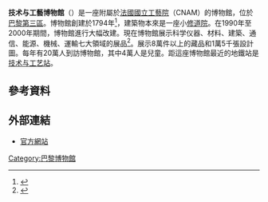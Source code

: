 
{{expand|time=2014-11-08}}
{{NOT|上海工艺美术博物馆}}
{{Infobox museum
| name                = 
| native_name         = Musée des arts et métiers
| native_name_lang    = 
| image               = Parvis musee des arts et metiers.jpg
| imagesize           = 300
| caption             = 
| alt                 = 
| map_type            = 
| map_relief          = 
| map_size            =
| map_caption         = 
| latitude            = 
| longitude           = 
| coordinates_type    = 
| coordinates_region  = 
| coordinates_display = 
| coordinates_format  = 
| coordinates         = 
| established         = 1794
| location            = 法国巴黎
| type                = 
| collections         = 
| collection_size     = 80,000
| visitors            = 250,000每年
| publictransit       = 
| car_park            = 
| network             = 
| website             = <!-- {{http://www.arts-et-metiers.net/?lang=ang}} -->
}}
'''技术与工藝博物館'''（{{lang-fr|Musée des Arts et Métiers}}）是一座附屬於[[法国国立工艺学院|法國國立工藝院]]（CNAM）的博物館，位於[[巴黎第三區|巴黎第三區]]。博物館創建於1794年<ref>{{Cite web |url=http://www.arts-et-metiers.net/musee/visitor-information |title=Visitor information |access-date=2014-11-08 |archive-date=2021-01-26 |archive-url=https://web.archive.org/web/20210126160225/https://www.arts-et-metiers.net/musee/visitor-information |dead-url=no }}</ref>，建築物本來是一座小[[修道院|修道院]]。在1990年至2000年期間，博物館進行大幅改建。現在博物館展示科学仪器、材料、建築、通信、能源、機械、運輸七大領域的展品<ref>{{Cite web|title=访客信息|url=http://www.arts-et-metiers.net/musee/fangkexinxi|access-date=2022-05-11|work=musée des Arts et Métiers|language=fr|archive-date=2022-06-19|archive-url=https://web.archive.org/web/20220619140449/http://www.arts-et-metiers.net/musee/fangkexinxi}}</ref>。展示8萬件以上的藏品和1萬5千張設計圖。每年有20萬人到訪博物館，其中4萬人是兒童。距這座博物館最近的地鐵站是[[工藝美術館站|技术与工艺站]]。

== 參考資料 ==
<references/>

== 外部連結 ==
{{commons|Musée des arts et métiers}}
* [http://www.arts-et-metiers.net/ 官方網站] {{Wayback|url=http://www.arts-et-metiers.net/ |date=20110211231215 }}

{{巴黎名胜}}

[[Category:巴黎博物館|Category:巴黎博物館]]

{{museum-stub}}
